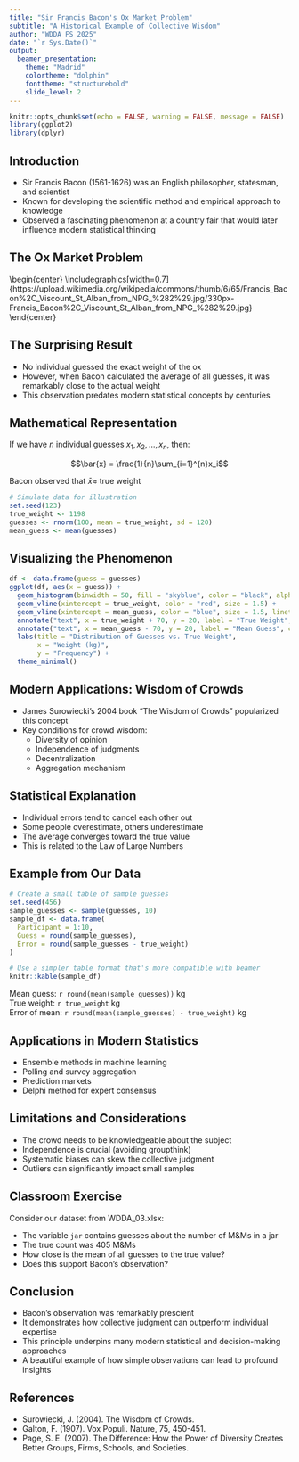 ```yaml
---
title: "Sir Francis Bacon's Ox Market Problem"
subtitle: "A Historical Example of Collective Wisdom"
author: "WDDA FS 2025"
date: "`r Sys.Date()`"
output:
  beamer_presentation:
    theme: "Madrid"
    colortheme: "dolphin"
    fonttheme: "structurebold"
    slide_level: 2
---
```


```r
knitr::opts_chunk$set(echo = FALSE, warning = FALSE, message = FALSE)
library(ggplot2)
library(dplyr)
```

## Introduction

- Sir Francis Bacon (1561-1626) was an English philosopher, statesman, and scientist
- Known for developing the scientific method and empirical approach to knowledge
- Observed a fascinating phenomenon at a country fair that would later influence modern statistical thinking

## The Ox Market Problem

\begin{center}
\includegraphics[width=0.7\textwidth]{https://upload.wikimedia.org/wikipedia/commons/thumb/6/65/Francis_Bacon%2C_Viscount_St_Alban_from_NPG_%282%29.jpg/330px-Francis_Bacon%2C_Viscount_St_Alban_from_NPG_%282%29.jpg}
\end{center}

\begin{block}{Bacon's Observation}
At a country fair, Bacon observed a contest where participants guessed the weight of an ox.
\end{block}

## The Surprising Result

- No individual guessed the exact weight of the ox
- However, when Bacon calculated the average of all guesses, it was remarkably close to the actual weight
- This observation predates modern statistical concepts by centuries

## Mathematical Representation

If we have $n$ individual guesses $x_1, x_2, \ldots, x_n$, then:

$$\bar{x} = \frac{1}{n}\sum_{i=1}^{n}x_i$$

Bacon observed that $\bar{x} \approx$ true weight

```r
# Simulate data for illustration
set.seed(123)
true_weight <- 1198
guesses <- rnorm(100, mean = true_weight, sd = 120)
mean_guess <- mean(guesses)
```

## Visualizing the Phenomenon

```r
df <- data.frame(guess = guesses)
ggplot(df, aes(x = guess)) +
  geom_histogram(binwidth = 50, fill = "skyblue", color = "black", alpha = 0.7) +
  geom_vline(xintercept = true_weight, color = "red", size = 1.5) +
  geom_vline(xintercept = mean_guess, color = "blue", size = 1.5, linetype = "dashed") +
  annotate("text", x = true_weight + 70, y = 20, label = "True Weight", color = "red") +
  annotate("text", x = mean_guess - 70, y = 20, label = "Mean Guess", color = "blue") +
  labs(title = "Distribution of Guesses vs. True Weight",
       x = "Weight (kg)",
       y = "Frequency") +
  theme_minimal()
```

## Modern Applications: Wisdom of Crowds

- James Surowiecki's 2004 book "The Wisdom of Crowds" popularized this concept
- Key conditions for crowd wisdom:
  - Diversity of opinion
  - Independence of judgments
  - Decentralization
  - Aggregation mechanism

## Statistical Explanation

- Individual errors tend to cancel each other out
- Some people overestimate, others underestimate
- The average converges toward the true value
- This is related to the Law of Large Numbers

## Example from Our Data

```r
# Create a small table of sample guesses
set.seed(456)
sample_guesses <- sample(guesses, 10)
sample_df <- data.frame(
  Participant = 1:10,
  Guess = round(sample_guesses),
  Error = round(sample_guesses - true_weight)
)

# Use a simpler table format that's more compatible with beamer
knitr::kable(sample_df)
```

Mean guess: `r round(mean(sample_guesses))` kg  
True weight: `r true_weight` kg  
Error of mean: `r round(mean(sample_guesses) - true_weight)` kg

## Applications in Modern Statistics

- Ensemble methods in machine learning
- Polling and survey aggregation
- Prediction markets
- Delphi method for expert consensus

## Limitations and Considerations

- The crowd needs to be knowledgeable about the subject
- Independence is crucial (avoiding groupthink)
- Systematic biases can skew the collective judgment
- Outliers can significantly impact small samples

## Classroom Exercise

Consider our dataset from WDDA_03.xlsx:

- The variable `jar` contains guesses about the number of M&Ms in a jar
- The true count was 405 M&Ms
- How close is the mean of all guesses to the true value?
- Does this support Bacon's observation?

## Conclusion

- Bacon's observation was remarkably prescient
- It demonstrates how collective judgment can outperform individual expertise
- This principle underpins many modern statistical and decision-making approaches
- A beautiful example of how simple observations can lead to profound insights

## References

- Surowiecki, J. (2004). The Wisdom of Crowds.
- Galton, F. (1907). Vox Populi. Nature, 75, 450-451.
- Page, S. E. (2007). The Difference: How the Power of Diversity Creates Better Groups, Firms, Schools, and Societies.
